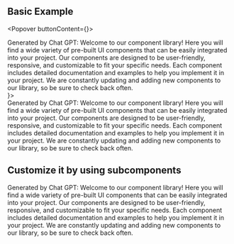 
## Basic Example

<Popover buttonContent={<InfoCircledIcon />}>
  <div className="text-sm">
    Generated by Chat GPT: Welcome to our component library! Here you will find
    a wide variety of pre-built UI components that can be easily integrated into
    your project. Our components are designed to be user-friendly, responsive,
    and customizable to fit your specific needs. Each component includes
    detailed documentation and examples to help you implement it in your
    project. We are constantly updating and adding new components to our
    library, so be sure to check back often.
  </div>
</Popover>

<Showcase>
  <Showcase.Preview>
    <Popover buttonContent={<InfoCircledIcon />}>
      <div className="text-sm">
        Generated by Chat GPT: Welcome to our component library! Here you will
        find a wide variety of pre-built UI components that can be easily
        integrated into your project. Our components are designed to be
        user-friendly, responsive, and customizable to fit your specific needs.
        Each component includes detailed documentation and examples to help you
        implement it in your project. We are constantly updating and adding new
        components to our library, so be sure to check back often.
      </div>
    </Popover>
  </Showcase.Preview>
</Showcase>

## Customize it by using subcomponents

<Showcase>
  <Showcase.Preview>
    <Popover.Root>
      <Popover.Trigger>
        <InfoCircledIcon />
      </Popover.Trigger>
      <Popover.Portal>
        <Popover.Content>
          <Popover.Arrow />
          <div className="text-sm">
            Generated by Chat GPT: Welcome to our component library! Here you
            will find a wide variety of pre-built UI components that can be
            easily integrated into your project. Our components are designed to
            be user-friendly, responsive, and customizable to fit your specific
            needs. Each component includes detailed documentation and examples
            to help you implement it in your project. We are constantly updating
            and adding new components to our library, so be sure to check back
            often.
          </div>
        </Popover.Content>
      </Popover.Portal>
    </Popover.Root>
  </Showcase.Preview>
</Showcase>
